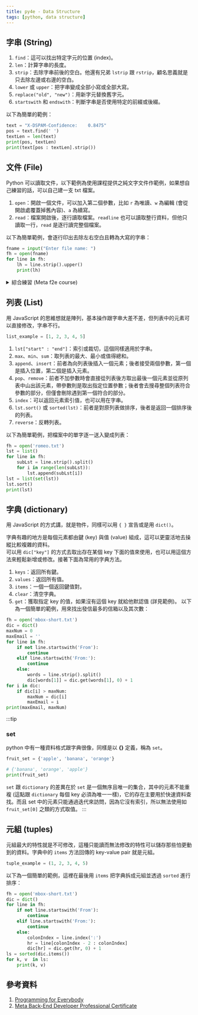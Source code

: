 ```yaml
---
title: py4e - Data Structure
tags: [python, data structure]
---
```

## 字串 (String)
1. `find`：這可以找出特定字元的位置 (index)。
2. `len`：計算字串的長度。
3. `strip`：去除字串前後的空白。他還有兄弟 `lstrip` 跟 `rstrip`，顧名思義就是只去除左邊或右邊的空白。
4. `lower` 或 `upper`：把字串變成全部小寫或全部大寫。
5. `replace("old", "new")`：用新字元替換舊字元。
6. `startswith` 和 `endswith`：判斷字串是否使用特定的前綴或後綴。

以下為簡單的範例：
```py
text = "X-DSPAM-Confidence:    0.8475"
pos = text.find(' ')
textLen = len(text)
print(pos, textLen)
print(text[pos : textLen].strip())
```

## 文件 (File)
Python 可以讀取文件，以下範例為使用課程提供之純文字文件作範例，如果想自己練習的話，可以自己建一支 txt 檔案。  

1. `open`：開啟一個文件，可以加入第二個參數，比如 `r` 為唯讀、`w` 為編輯 (會從開啟處覆蓋掉舊內容)、`a` 為續寫。
2. `read`：檔案開啟後，逐行讀取檔案。`readline` 也可以讀取整行資料，但他只讀取一行，`read` 是逐行讀完整個檔案。

以下為簡單範例，會逐行印出去除左右空白且轉為大寫的字串：
```py
fname = input("Enter file name: ")
fh = open(fname)
for line in fh:
    lh = line.strip().upper()
    print(lh)
```

<details>
<summary>綜合練習 (Meta f2e course)</summary>

1. 讀取文件
```py
def read_file(file_name):
    with open(file_name, 'r') as file:
        f_content = file.read()
        print(f_content)
        return f_content
```
2. 讀取文件並把每行作為一個元素存成 list
```py
def read_file_into_list(file_name):
    with open(file_name, 'r') as file:
        f_list = file.readlines()
        return f_list
```
3. 新增 B 文件並寫入 A 文件的第一行
```py
def write_first_line_to_file(file_contents, output_filename):
    with open(output_filename, 'w') as file:
        first_line = file_contents.splitlines()[0] + '\n'
        file.write(first_line)
```
4. 只存取文件偶數行
```py
def read_even_numbered_lines(file_name):
    with open(file_name, 'r') as file:
        lines = file.readlines()
        even_lines = []
        counts = 0
        for line in lines:
            counts += 1
            if counts % 2 == 0:
                even_lines.append(line)
        return even_lines
```
5. 反轉文件清單
```py
def read_file_in_reverse(file_name):
    with open(file_name, 'r') as file:
        lines = file.readlines()
        lines.reverse()
        return lines
```
</details>

## 列表 (List)
用 JavaScript 的思維想就是陣列，基本操作跟字串大差不差，但列表中的元素可以直接修改，字串不行。
```py title='list'
list_example = [1, 2, 3, 4, 5]
```

1. `lst["start" : "end"]`：索引或裁切，這個同樣適用於字串。
2. `max`、`min`、`sum`：取列表的最大、最小或值得總和。
3. `append`、`insert`：前者為向列表後插入一個元素；後者接受兩個參數，第一個是插入位置，第二個是插入元素。
4. `pop`、`remove`：前者不加參數時會直接從列表後方取出最後一個元素並從原列表中山出該元素，帶參數則是取出指定位置參數；後者會去搜尋整個列表符合參數的部分，但僅會刪除遇到第一個符合的部分。
5. `index`：可以返回元素索引值，也可以用在字串。
6. `lst.sort()` 或 `sorted(lst)`：前者是對原列表做排序，後者是返回一個排序後的列表。
7. `reverse`：反轉列表。

以下為簡單範例，把檔案中的單字逐一送入變成列表：
```py
fh = open('romeo.txt')
lst = list()
for line in fh:
    subLst = line.strip().split()
    for i in range(len(subLst)):
        lst.append(subLst[i])
lst = list(set(lst))
lst.sort()
print(lst)
```

## 字典 (dictionary)
用 JavaScript 的方式講，就是物件，同樣可以用 `{ }` 宣告或是用 `dict()`。

字典有趣的地方是每個元素都由鍵 (key) 與值 (value) 組成，這可以更靈活地去操縱比較複雜的資料。  
可以用 `dic["key"]` 的方式去取出存在某個 key 下面的值來使用，也可以用這個方法來輕鬆新增或修改。接著下面為常用的字典方法。

1. `keys`：返回所有鍵。
2. `values`：返回所有值。
3. `items`：一個一個返回鍵值對。
4. `clear`：清空字典。
5. `get`：獲取指定 key 的值，如果沒有這個 key 就給他默認值 (詳見範例)。
以下為一個簡單的範例，用來找出發信最多的信箱以及其次數：
```py
fh = open('mbox-short.txt')
dic = dict()
maxNum = 0
maxEmail = ''
for line in fh:
    if not line.startswith('From'):
        continue
    elif line.startswith('From:'):
        continue
    else:
        words = line.strip().split()
        dic[words[1]] = dic.get(words[1], 0) + 1
for i in dic:
    if dic[i] > maxNum:
        maxNum = dic[i]
        maxEmail = i
print(maxEmail, maxNum)
```
:::tip 
### set
python 中有一種資料格式跟字典很像，同樣是以 **{}** 定義，稱為 `set`。  
```py
fruit_set = {'apple', 'banana', 'orange'}

# {'banana', 'orange', 'apple'}
print(fruit_set)
```
`set` 跟 `dictionary` 的差異在於 `set` 是一個無序且唯一的集合，其中的元素不能重複 (這點跟 `dictionary` 每個 key 必須為唯一一樣)，它的存在主要用於快速資料查找。而且 set 中的元素只能通過迭代來訪問，因為它沒有索引，所以無法使用如 `fruit_set[0]` 之類的方式取值。
:::

## 元組 (tuples)
元組最大的特性就是不可修改，這種只能讀而無法修改的特性可以儲存那些怕更動到的資料。字典中的 `items` 方法回傳的 key-value pair 就是元組。
```py title='tuple'
tuple_example = (1, 2, 3, 4, 5)
```

以下為一個簡單的範例，這裡在最後用 `items` 把字典拆成元組並透過 `sorted` 進行排序：
```py
fh = open('mbox-short.txt')
dic = dict()
for line in fh:
    if not line.startswith('From'):
        continue
    elif line.startswith('From:'):
        continue
    else:
        colonIndex = line.index(':')
        hr = line[colonIndex - 2 : colonIndex]
        dic[hr] = dic.get(hr, 0) + 1
ls = sorted(dic.items())
for k, v  in ls:
    print(k, v)
```

## 參考資料
1. [Programming for Everybody](https://www.coursera.org/specializations/python)
2. [Meta Back-End Developer Professional Certificate](https://www.coursera.org/professional-certificates/meta-back-end-developer)